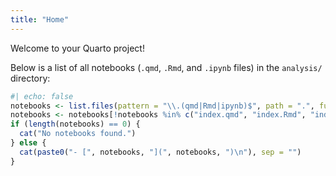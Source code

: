 ```yaml
---
title: "Home"
---
```


Welcome to your Quarto project!

Below is a list of all notebooks (`.qmd`, `.Rmd`, and `.ipynb` files) in the `analysis/` directory:

```r
#| echo: false
notebooks <- list.files(pattern = "\\.(qmd|Rmd|ipynb)$", path = ".", full.names = FALSE)
notebooks <- notebooks[!notebooks %in% c("index.qmd", "index.Rmd", "index.ipynb")]
if (length(notebooks) == 0) {
  cat("No notebooks found.")
} else {
  cat(paste0("- [", notebooks, "](", notebooks, ")\n"), sep = "")
}
```
